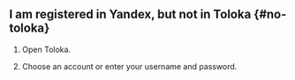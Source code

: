 ## I am registered in Yandex, but not in Toloka {#no-toloka}

1. Open Toloka.

1. Choose an account or enter your username and password.
